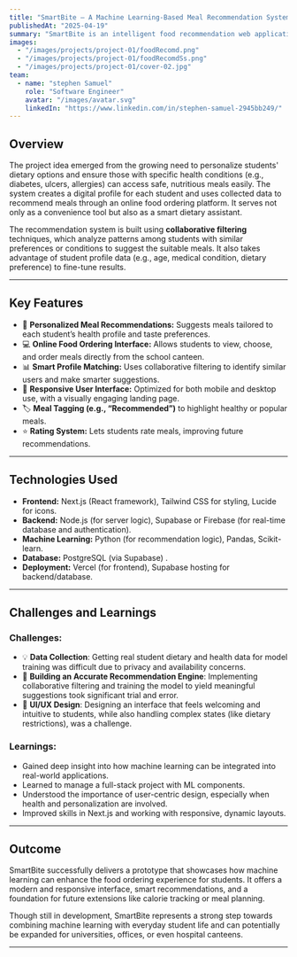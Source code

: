 ```yaml
---
title: "SmartBite – A Machine Learning-Based Meal Recommendation System for Students"
publishedAt: "2025-04-19"
summary: "SmartBite is an intelligent food recommendation web application designed specifically for students in a school environment. It leverages the power of machine learning to provide personalized meal suggestions based on students' dietary needs, preferences, and health conditions. The goal is to promote healthier eating habits while streamlining food ordering from the school canteen.."
images:
  - "/images/projects/project-01/foodRecomd.png"
  - "/images/projects/project-01/foodRecomdSs.png"
  - "/images/projects/project-01/cover-02.jpg"
team:
  - name: "stephen Samuel"
    role: "Software Engineer"
    avatar: "/images/avatar.svg"
    linkedIn: "https://www.linkedin.com/in/stephen-samuel-2945bb249/"
---
```


## **Overview**

The project idea emerged from the growing need to personalize students' dietary options and ensure those with specific health conditions (e.g., diabetes, ulcers, allergies) can access safe, nutritious meals easily. The system creates a digital profile for each student and uses collected data to recommend meals through an online food ordering platform. It serves not only as a convenience tool but also as a smart dietary assistant.

The recommendation system is built using **collaborative filtering** techniques, which analyze patterns among students with similar preferences or conditions to suggest the suitable meals. It also takes advantage of student profile data (e.g., age, medical condition, dietary preference) to fine-tune results.

---

## **Key Features**

- 🥗 **Personalized Meal Recommendations:** Suggests meals tailored to each student’s health profile and taste preferences.
- 💻 **Online Food Ordering Interface:** Allows students to view, choose, and order meals directly from the school canteen.
- 📊 **Smart Profile Matching:** Uses collaborative filtering to identify similar users and make smarter suggestions.
- 📱 **Responsive User Interface:** Optimized for both mobile and desktop use, with a visually engaging landing page.
- 🏷️ **Meal Tagging (e.g., “Recommended”)** to highlight healthy or popular meals.
- ⭐ **Rating System:** Lets students rate meals, improving future recommendations.

---

## **Technologies Used**

- **Frontend:** Next.js (React framework), Tailwind CSS for styling, Lucide for icons.
- **Backend:** Node.js (for server logic), Supabase or Firebase (for real-time database and authentication).
- **Machine Learning:** Python (for recommendation logic), Pandas, Scikit-learn.
- **Database:** PostgreSQL (via Supabase) .
- **Deployment:** Vercel (for frontend), Supabase hosting for backend/database.

---

## **Challenges and Learnings**

### **Challenges:**

- 💡 **Data Collection**: Getting real student dietary and health data for model training was difficult due to privacy and availability concerns.
- 🧠 **Building an Accurate Recommendation Engine**: Implementing collaborative filtering and training the model to yield meaningful suggestions took significant trial and error.
- 🎨 **UI/UX Design**: Designing an interface that feels welcoming and intuitive to students, while also handling complex states (like dietary restrictions), was a challenge.

### **Learnings:**

- Gained deep insight into how machine learning can be integrated into real-world applications.
- Learned to manage a full-stack project with ML components.
- Understood the importance of user-centric design, especially when health and personalization are involved.
- Improved skills in Next.js and working with responsive, dynamic layouts.

---

## **Outcome**

SmartBite successfully delivers a prototype that showcases how machine learning can enhance the food ordering experience for students. It offers a modern and responsive interface, smart recommendations, and a foundation for future extensions like calorie tracking or meal planning.

Though still in development, SmartBite represents a strong step towards combining machine learning with everyday student life and can potentially be expanded for universities, offices, or even hospital canteens.

---
